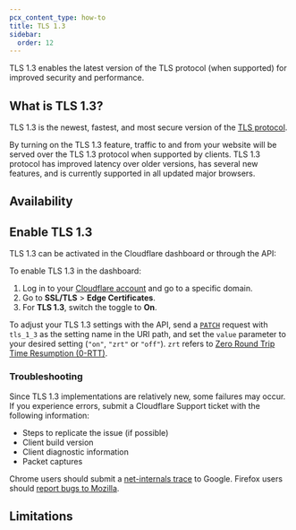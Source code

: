```yaml
---
pcx_content_type: how-to
title: TLS 1.3
sidebar:
  order: 12
---
```



TLS 1.3 enables the latest version of the TLS protocol (when supported) for improved security and performance.

## What is TLS 1.3?

TLS 1.3 is the newest, fastest, and most secure version of the [TLS protocol](/ssl/reference/protocols/).

By turning on the TLS 1.3 feature, traffic to and from your website will be served over the TLS 1.3 protocol when supported by clients. TLS 1.3 protocol has improved latency over older versions, has several new features, and is currently supported in all updated major browsers.

## Availability

<FeatureTable id="ssl.tls_13" />

## Enable TLS 1.3

TLS 1.3 can be activated in the Cloudflare dashboard or through the API:

<Tabs syncKey="dashPlusAPI"> <TabItem label="Dashboard">

To enable TLS 1.3 in the dashboard:

1. Log in to your [Cloudflare account](https://dash.cloudflare.com) and go to a specific domain.
2. Go to **SSL/TLS** > **Edge Certificates**.
3. For **TLS 1.3**, switch the toggle to **On**.

</TabItem> <TabItem label="API">

To adjust your TLS 1.3 settings with the API, send a [`PATCH`](/api/resources/zones/subresources/settings/methods/edit/) request with `tls_1_3` as the setting name in the URI path, and set the `value` parameter to your desired setting (`"on"`, `"zrt"` or `"off"`). `zrt` refers to [Zero Round Trip Time Resumption (0-RTT)](https://blog.cloudflare.com/introducing-0-rtt/).

</TabItem> </Tabs>

### Troubleshooting

Since TLS 1.3 implementations are relatively new, some failures may occur. If you experience errors, submit a Cloudflare Support ticket with the following information:

- Steps to replicate the issue (if possible)
- Client build version
- Client diagnostic information
- Packet captures

Chrome users should submit a [net-internals trace](https://dev.chromium.org/for-testers/providing-network-details) to Google. Firefox users should [report bugs to Mozilla](https://bugzilla.mozilla.org/home).

## Limitations

<Render file="tls-13-cipher-limitations" />
